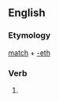 ==English==

===Etymology===
[[match]] + [[-eth]]

===Verb===
{{infl|en|verb form}}

# {{archaic third-person singular of|match}}